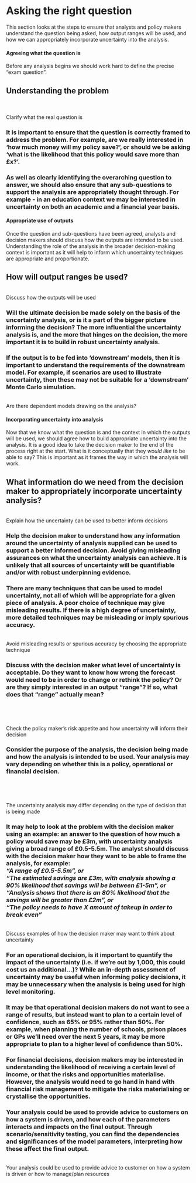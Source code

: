 # Asking the right question

<h5right> This section looks at the steps to ensure that analysts and policy makers understand the question being asked, how output ranges will be used, and how we can appropriately incorporate uncertainty into the analysis. </h5right>

<h4> Agreeing what the question is</h4> 

<h5right> Before any analysis begins we should work hard to define the precise "exam question". </h5right>

## Understanding the problem 

<h5left><br><br> Clarify what the real question is </h5left>


### It is important to ensure that the question is correctly framed to address the problem. For example, are we really interested in 'how much money will my policy save?', or should we be asking 'what is the likelihood that this policy would save more than &#163;x?'.  

### As well as clearly identifying the overarching question to answer, we should also ensure that any sub-questions to support the analysis are appropriately thought through. For example - in an education context we may be interested in uncertainty on both an academic and a financial year basis. 

<h4> Appropriate use of outputs </h4>

<h5right> Once the question and sub-questions have been agreed, analysts and decision makers should discuss how the outputs are intended to be used. Understanding the role of the analysis in the broader decision-making context is important as it will help to inform which uncertainty techniques are appropriate and proportionate.</h5right>

## How will output ranges be used? 

<h5left><br> Discuss how the outputs will be used </h5left>

### Will the ultimate decision be made solely on the basis of the uncertainty analysis, or is it a part of the bigger picture informing the decision? The more influential the uncertainty analysis is, and the more that hinges on the decision, the more important it is to build in robust uncertainty analysis.

### If the output is to be fed into ‘downstream’ models, then it is important to understand the requirements of the downstream model. For example, if scenarios are used to illustrate uncertainty, then these may not be suitable for a ‘downstream’ Monte Carlo simulation.

<h5left><br> Are there dependent models drawing on the analysis? </h5left>

<h4> Incorporating uncertainty into analysis </h4>

<h5right> Now that we know what the question is and the context in which the outputs will be used, we should agree how to build appropriate uncertainty into the analysis. It is a good idea to take the decision maker to the end of the process right at the start. What is it conceptually that they <i>would like</i> to be able to say? This is important as it frames the way in which the analysis will work. </h5right>

## What information do we need from the decision maker to appropriately incorporate uncertainty analysis?

<h5left><br> Explain how the uncertainty can be used to better inform decisions </h5left>

### Help the decision maker to understand how any information around the uncertainty of analysis supplied can be used to support a better informed decision. Avoid giving misleading assurances on what the uncertainty analysis can achieve. It is unlikely that all sources of uncertainty will be quantifiable and/or with robust underpinning evidence.  

### There are many techniques that can be used to model uncertainty, not all of which will be appropriate for a given piece of analysis. A poor choice of technique may give misleading results. If there is a high degree of uncertainty, more detailed techniques may be misleading or imply spurious accuracy.

<h5left><br> Avoid misleading results or spurious accuracy by choosing the appropriate technique </h5left>

### Discuss with the decision maker what level of uncertainty is acceptable. Do they want to know how wrong the forecast would need to be in order to change or rethink the policy? Or are they simply interested in an output "range"? If so, what does that "range" actually mean?  <br><br><br>

<h5left><br> Check the policy maker's risk appetite and how uncertainty will inform their decision </h5left>

### Consider the purpose of the analysis, the decision being made and how the analysis is intended to be used. Your analysis may vary depending on whether this is a policy, operational or financial decision. <br><br><br>

<h5left><br> The uncertainty analysis may differ depending on the type of decision that is being made </h5left> 

### It may help to look at the problem with the decision maker using an example: an answer to the question of how much a policy would save may be &#163;3m, with uncertainty analysis giving a broad range of &#163;0.5-5.5m. The analyst should discuss with the decision maker how they want to be able to frame the analysis, for example: <br> <i>"A range of &#163;0.5-5.5m", or <br> "The estimated savings are &#163;3m, with analysis showing a 90% likelihood that savings will be between &#163;1-5m", or <br> "Analysis shows that there is an 80% likelihood that the savings will be greater than &#163;2m", or <br> "The policy needs to have X amount of takeup in order to break even"</i>

<h5left><br> Discuss examples of how the decision maker may want to think about uncertainty </h5left>

### For an operational decision, is it important to quantify the impact of the uncertainty (i.e. if we're out by 1,000, this could cost us an additional...)? While an in-depth assessment of uncertainty may be useful when informing policy decisions, it may be unnecessary when the analysis is being used for high level monitoring.

### It may be that operational decision makers do not want to see a range of results, but instead want to plan to a certain level of confidence, such as 65% or 95% rather than 50%. For example, when planning the number of schools, prison places or GPs we'll need over the next 5 years, it may be more appropriate to plan to a higher level of confidence than 50%.

### For financial decisions, decision makers may be interested in understanding the likelihood of receiving a certain level of income, or that the risks and opportunities materialise. However, the analysis would need to go hand in hand with financial risk management to mitigate the risks materialising or crystallise the opportunities.

### Your analysis could be used to provide advice to customers on how a system is driven, and how each of the parameters interacts and impacts on the final output. Through scenario/sensitivity testing, you can find the dependencies and significances of the model parameters, interpreting how these affect the final output.

<h5left><br> Your analysis could be used to provide advice to customer on how a system is driven or how to manage/plan resources </h5left>


